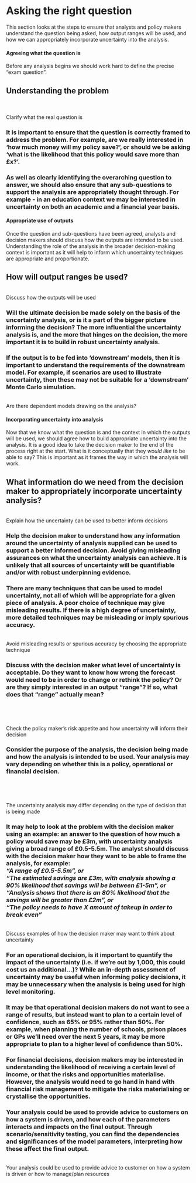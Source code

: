 # Asking the right question

<h5right> This section looks at the steps to ensure that analysts and policy makers understand the question being asked, how output ranges will be used, and how we can appropriately incorporate uncertainty into the analysis. </h5right>

<h4> Agreeing what the question is</h4> 

<h5right> Before any analysis begins we should work hard to define the precise "exam question". </h5right>

## Understanding the problem 

<h5left><br><br> Clarify what the real question is </h5left>


### It is important to ensure that the question is correctly framed to address the problem. For example, are we really interested in 'how much money will my policy save?', or should we be asking 'what is the likelihood that this policy would save more than &#163;x?'.  

### As well as clearly identifying the overarching question to answer, we should also ensure that any sub-questions to support the analysis are appropriately thought through. For example - in an education context we may be interested in uncertainty on both an academic and a financial year basis. 

<h4> Appropriate use of outputs </h4>

<h5right> Once the question and sub-questions have been agreed, analysts and decision makers should discuss how the outputs are intended to be used. Understanding the role of the analysis in the broader decision-making context is important as it will help to inform which uncertainty techniques are appropriate and proportionate.</h5right>

## How will output ranges be used? 

<h5left><br> Discuss how the outputs will be used </h5left>

### Will the ultimate decision be made solely on the basis of the uncertainty analysis, or is it a part of the bigger picture informing the decision? The more influential the uncertainty analysis is, and the more that hinges on the decision, the more important it is to build in robust uncertainty analysis.

### If the output is to be fed into ‘downstream’ models, then it is important to understand the requirements of the downstream model. For example, if scenarios are used to illustrate uncertainty, then these may not be suitable for a ‘downstream’ Monte Carlo simulation.

<h5left><br> Are there dependent models drawing on the analysis? </h5left>

<h4> Incorporating uncertainty into analysis </h4>

<h5right> Now that we know what the question is and the context in which the outputs will be used, we should agree how to build appropriate uncertainty into the analysis. It is a good idea to take the decision maker to the end of the process right at the start. What is it conceptually that they <i>would like</i> to be able to say? This is important as it frames the way in which the analysis will work. </h5right>

## What information do we need from the decision maker to appropriately incorporate uncertainty analysis?

<h5left><br> Explain how the uncertainty can be used to better inform decisions </h5left>

### Help the decision maker to understand how any information around the uncertainty of analysis supplied can be used to support a better informed decision. Avoid giving misleading assurances on what the uncertainty analysis can achieve. It is unlikely that all sources of uncertainty will be quantifiable and/or with robust underpinning evidence.  

### There are many techniques that can be used to model uncertainty, not all of which will be appropriate for a given piece of analysis. A poor choice of technique may give misleading results. If there is a high degree of uncertainty, more detailed techniques may be misleading or imply spurious accuracy.

<h5left><br> Avoid misleading results or spurious accuracy by choosing the appropriate technique </h5left>

### Discuss with the decision maker what level of uncertainty is acceptable. Do they want to know how wrong the forecast would need to be in order to change or rethink the policy? Or are they simply interested in an output "range"? If so, what does that "range" actually mean?  <br><br><br>

<h5left><br> Check the policy maker's risk appetite and how uncertainty will inform their decision </h5left>

### Consider the purpose of the analysis, the decision being made and how the analysis is intended to be used. Your analysis may vary depending on whether this is a policy, operational or financial decision. <br><br><br>

<h5left><br> The uncertainty analysis may differ depending on the type of decision that is being made </h5left> 

### It may help to look at the problem with the decision maker using an example: an answer to the question of how much a policy would save may be &#163;3m, with uncertainty analysis giving a broad range of &#163;0.5-5.5m. The analyst should discuss with the decision maker how they want to be able to frame the analysis, for example: <br> <i>"A range of &#163;0.5-5.5m", or <br> "The estimated savings are &#163;3m, with analysis showing a 90% likelihood that savings will be between &#163;1-5m", or <br> "Analysis shows that there is an 80% likelihood that the savings will be greater than &#163;2m", or <br> "The policy needs to have X amount of takeup in order to break even"</i>

<h5left><br> Discuss examples of how the decision maker may want to think about uncertainty </h5left>

### For an operational decision, is it important to quantify the impact of the uncertainty (i.e. if we're out by 1,000, this could cost us an additional...)? While an in-depth assessment of uncertainty may be useful when informing policy decisions, it may be unnecessary when the analysis is being used for high level monitoring.

### It may be that operational decision makers do not want to see a range of results, but instead want to plan to a certain level of confidence, such as 65% or 95% rather than 50%. For example, when planning the number of schools, prison places or GPs we'll need over the next 5 years, it may be more appropriate to plan to a higher level of confidence than 50%.

### For financial decisions, decision makers may be interested in understanding the likelihood of receiving a certain level of income, or that the risks and opportunities materialise. However, the analysis would need to go hand in hand with financial risk management to mitigate the risks materialising or crystallise the opportunities.

### Your analysis could be used to provide advice to customers on how a system is driven, and how each of the parameters interacts and impacts on the final output. Through scenario/sensitivity testing, you can find the dependencies and significances of the model parameters, interpreting how these affect the final output.

<h5left><br> Your analysis could be used to provide advice to customer on how a system is driven or how to manage/plan resources </h5left>


